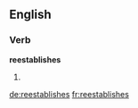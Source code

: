 ==English==

===Verb===
'''reestablishes'''

# {{third-person singular of|[[reestablish]]}}

[[de:reestablishes]]
[[fr:reestablishes]]